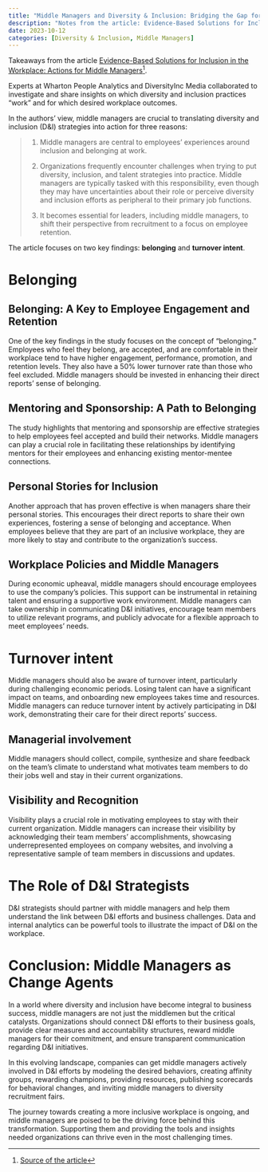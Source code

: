 ```yaml
---
title: "Middle Managers and Diversity & Inclusion: Bridging the Gap for Business Success"
description: "Notes from the article: Evidence-Based Solutions for Inclusion in the Workplace: Actions for Middle Managers"
date: 2023-10-12
categories: [Diversity & Inclusion, Middle Managers]
---
```


Takeaways from the article [Evidence-Based Solutions for Inclusion in the Workplace: Actions for Middle Managers](https://wpa.wharton.upenn.edu/content/academic-papers/evidence-based-solutions-for-inclusion-in-the-workplace-actions-for-middle-managers/)[^1].

[^1]: [Source of the article](https://wpa.wharton.upenn.edu/content/academic-papers/evidence-based-solutions-for-inclusion-in-the-workplace-actions-for-middle-managers/)

Experts at Wharton People Analytics and DiversityInc Media collaborated to investigate and share insights on which diversity and inclusion practices "work" and for which desired workplace outcomes.

In the authors' view, middle managers are crucial to translating diversity and inclusion (D&I) strategies into action for three reasons:

> 1.  Middle managers are central to employees' experiences around inclusion and belonging at work.
>
> 2.  Organizations frequently encounter challenges when trying to put diversity, inclusion, and talent strategies into practice. Middle managers are typically tasked with this responsibility, even though they may have uncertainties about their role or perceive diversity and inclusion efforts as peripheral to their primary job functions.
>
> 3.  It becomes essential for leaders, including middle managers, to shift their perspective from recruitment to a focus on employee retention.

The article focuses on two key findings: **belonging** and **turnover intent**.

# Belonging

## Belonging: A Key to Employee Engagement and Retention

One of the key findings in the study focuses on the concept of "belonging." Employees who feel they belong, are accepted, and are comfortable in their workplace tend to have higher engagement, performance, promotion, and retention levels. They also have a 50% lower turnover rate than those who feel excluded. Middle managers should be invested in enhancing their direct reports' sense of belonging.

## Mentoring and Sponsorship: A Path to Belonging

The study highlights that mentoring and sponsorship are effective strategies to help employees feel accepted and build their networks. Middle managers can play a crucial role in facilitating these relationships by identifying mentors for their employees and enhancing existing mentor-mentee connections.

## Personal Stories for Inclusion

Another approach that has proven effective is when managers share their personal stories. This encourages their direct reports to share their own experiences, fostering a sense of belonging and acceptance. When employees believe that they are part of an inclusive workplace, they are more likely to stay and contribute to the organization's success.

## Workplace Policies and Middle Managers

During economic upheaval, middle managers should encourage employees to use the company's policies. This support can be instrumental in retaining talent and ensuring a supportive work environment. Middle managers can take ownership in communicating D&I initiatives, encourage team members to utilize relevant programs, and publicly advocate for a flexible approach to meet employees' needs.

# Turnover intent

Middle managers should also be aware of turnover intent, particularly during challenging economic periods. Losing talent can have a significant impact on teams, and onboarding new employees takes time and resources. Middle managers can reduce turnover intent by actively participating in D&I work, demonstrating their care for their direct reports' success.

## Managerial involvement

Middle managers should collect, compile, synthesize and share feedback on the team's climate to understand what motivates team members to do their jobs well and stay in their current organizations.

## Visibility and Recognition

Visibility plays a crucial role in motivating employees to stay with their current organization. Middle managers can increase their visibility by acknowledging their team members' accomplishments, showcasing underrepresented employees on company websites, and involving a representative sample of team members in discussions and updates.

# The Role of D&I Strategists

D&I strategists should partner with middle managers and help them understand the link between D&I efforts and business challenges. Data and internal analytics can be powerful tools to illustrate the impact of D&I on the workplace.

# Conclusion: Middle Managers as Change Agents

In a world where diversity and inclusion have become integral to business success, middle managers are not just the middlemen but the critical catalysts. Organizations should connect D&I efforts to their business goals, provide clear measures and accountability structures, reward middle managers for their commitment, and ensure transparent communication regarding D&I initiatives.

In this evolving landscape, companies can get middle managers actively involved in D&I efforts by modeling the desired behaviors, creating affinity groups, rewarding champions, providing resources, publishing scorecards for behavioral changes, and inviting middle managers to diversity recruitment fairs.

The journey towards creating a more inclusive workplace is ongoing, and middle managers are poised to be the driving force behind this transformation. Supporting them and providing the tools and insights needed organizations can thrive even in the most challenging times.
